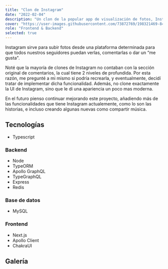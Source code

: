 ```yaml
---
title: "Clon de Instagram"
date: "2022-02-04"
description: "Un clon de la popular app de visualización de fotos, Instagram, incluyendo la sección de comentarios. hecho con TypeORM, GraphQL y Next.js."
cover: "https://user-images.githubusercontent.com/73872769/198321469-8401ee61-e34c-464b-979c-16280873ac43.png"
role: "Frontend & Backend"
selected: true
---
```


Instagram sirve para subir fotos desde una plataforma determinada para que todos nuestros seguidores puedan verlas, comentarlas o dar un “me gusta".

Noté que la mayoría de clones de Instagram no contaban con la sección original de comentarios, la cual tiene 2 niveles de profundida. Por esta razón, me pregunté a mi mismo si podría recrearla, y eventualmente, decidí tratar de implementar dicha funcionalidad. Además, no clone exactamente la UI de Instagram, sino que le di una apariencia un poco mas moderna.

En el futuro pienso continuar mejorando este proyecto, añadiendo más de las funcionalidades que tiene Instagram actualemente, como lo son las historias, e incluso creando algunas nuevas como compartir música.


## Tecnologías

- Typescript

### Backend

- Node
- TypeORM
- Apollo GraphQL
- TypeGraphQL
- Express
- Redis

### Base de datos

- MySQL

### Frontend

- Next.js
- Apollo Client
- ChakraUI

## Galería

<GalleryImage
  image="https://user-images.githubusercontent.com/73872769/162369311-11d1334c-a0da-4128-b3da-4d1dec1c0741.png"
  alt="publicaciones"
  caption="Donde puedes ver todas las publicaciones"
/>

<GalleryImage
  image="https://user-images.githubusercontent.com/73872769/162369342-7792e1b4-1bee-40d6-a2d6-b1f5ed3280cb.png"
  alt="publicaciones"
  caption="Lista de publicaciones"
/>

<GalleryImage
  image="https://user-images.githubusercontent.com/73872769/162369377-f0f36c6b-08cd-4470-b3c2-ad742d90336c.png"
  alt="respuestas"
  caption="Respondiendo a otra respuestas"
/>

<GalleryImage
  image="https://user-images.githubusercontent.com/73872769/162369407-32081e60-2981-40c2-973f-d18ad331dfc9.png"
  alt="me gustas"
  caption="Usuarios que han dado 'me gusta' a una publicación o comentario"
/>

<GalleryImage
  image="https://user-images.githubusercontent.com/73872769/162369428-6c824a68-74d2-4708-a9e7-6ad9b38af279.png"
  alt="perfil"
  caption="El perfil del usuario"
/>

<GalleryImage
  image="https://user-images.githubusercontent.com/73872769/162369444-60d2e94c-29f8-456c-bcaa-00073b077ed7.png"
  alt="crear una publicación"
  caption="Crer una publicación"
/>
